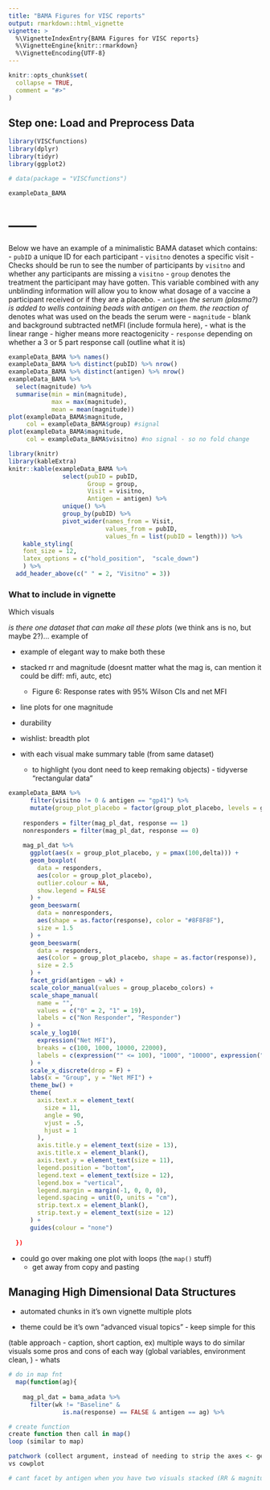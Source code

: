 ```yaml
---
title: "BAMA Figures for VISC reports"
output: rmarkdown::html_vignette
vignette: >
  %\VignetteIndexEntry{BAMA Figures for VISC reports}
  %\VignetteEngine{knitr::rmarkdown}
  %\VignetteEncoding{UTF-8}
---
```


```r
knitr::opts_chunk$set(
  collapse = TRUE,
  comment = "#>"
)
```

<!-- streamlined - coding template. dont want it to be this dense. -->
<!--   - data processing -- link of how data looks before you start piping into the figures -->
<!--   - make one strong dataset instead of a lot of manipulation per figure -->

<!-- sections: -->
<!--   - 1. data structure (for the purposes of generating all the visual we want) -->
<!--     - magnitude can be AUTC, or netMFI at a specific dilution, etc -->
<!--   - 2. respose rate + magnitude plots -->
<!--   - 3. durability - fold change -->
<!--     - from W001 final BAMA report. Figure 3: Boxplots displaying log10 fold-change in AUTC -->

<!-- note to self: can make small mod to data to get a time effect in a hidden chunk at top. -->

## Step one: Load and Preprocess Data

```r
library(VISCfunctions)
library(dplyr)
library(tidyr)
library(ggplot2)

# data(package = "VISCfunctions")

exampleData_BAMA

```


<!-- - **table to links to resources** (one click away) -->
<!--   - eventually vignettes to link together (not there yet) -->

<!-- - **another section for data complexity** (when you have this kind of data do this other thing) -->
<!--   - multiple magnitudes etc - in data and in visuals -->

<!-- - What do we want to include in the early steps? should this be more short and sweet (only the visual)? or include things like:  -->
<!--   - loading data - `visc_load_pdata()` (`digest()`) and where to expect data (names of data?),  -->
<!--   - datastructures - and/or column names (link to scharpimmunotemplates: https://github.com/FredHutch/scharpimmunotemplates/blob/main/processing%20specs/pdata_specs_excel_templates/scharpbama_pdata_specs_template_v1.2.5.xlsx, Variables tab (note this is reference to private repo)), -->
<!--   - check for missingness -->
<!--   - refer to info on what BAMA is or how it works? (training material internal or external or papers) -->
<!--     - ex: to explain what "antigen" field is that seems helpful -->
<!--     - could start with a blurb at the top about the BAMA assay (quick overview) - could pull from "articulate" -->
<!--     - https://rise.articulate.com/share/YrBlmEeOvM_Y3yW6kEwV3DcsC8xpdmeC#/lessons/XerUSQ844rs4hlIrShidkq9Zc2aPLhYH -->
<!--   - magnitude is preloaded in this case but depending if you data is long or wide you may need to pivot on aval_cd and aval (specify which aval_cd) -->
<!--   - the visual data -->
<!--   - others: looping/function/create multiple? options -->
<!--   - others: latex errors -->


# ------

Below we have an example of a minimalistic BAMA dataset which contains:
- `pubID` a unique ID for each participant
- `visitno` denotes a specific visit
  - Checks should be run to see the number of participants by `visitno` and whether any participants are missing a `visitno`
- `group` denotes the treatment the participant may have gotten. This variable combined with any unblinding information will allow you to know what dosage of a vaccine a participant received or if they are a placebo.
- `antigen` *the serum (plasma?) is added to wells containing beads with antigen on them. the reaction of * denotes what was used on the beads the serum were 
- `magnitude` - blank and background subtracted netMFI (include formula here), 
  - what is the linear range
  - higher means more reactogenicity
- `response` depending on whether a 3 or 5 part response call (outline what it is)

```r
exampleData_BAMA %>% names()
exampleData_BAMA %>% distinct(pubID) %>% nrow()
exampleData_BAMA %>% distinct(antigen) %>% nrow()
exampleData_BAMA %>% 
  select(magnitude) %>% 
  summarise(min = min(magnitude),
            max = max(magnitude),
            mean = mean(magnitude))
plot(exampleData_BAMA$magnitude, 
     col = exampleData_BAMA$group) #signal
plot(exampleData_BAMA$magnitude, 
     col = exampleData_BAMA$visitno) #no signal - so no fold change
```

```r
library(knitr)
library(kableExtra)
knitr::kable(exampleData_BAMA %>% 
               select(pubID = pubID, 
                      Group = group, 
                      Visit = visitno,
                      Antigen = antigen) %>%
               unique() %>%
               group_by(pubID) %>% 
               pivot_wider(names_from = Visit,
                           values_from = pubID,
                           values_fn = list(pubID = length))) %>%
    kable_styling(
    font_size = 12,
    latex_options = c("hold_position",  "scale_down")
    ) %>% 
  add_header_above(c(" " = 2, "Visitno" = 3))
```

### What to include in vignette

<!-- Once you've: -->
<!-- - done stuff (whatever is listed above) -->

<!-- Now you can  -->
<!--   - (generate one visual and outline) -->
<!--   - talk about combining visuals -->

<!-- RR on top and Magnitude below: -->
<!--   - we don't plot baseline (filter out time at baseline) -->
<!--   -  -->

Which visuals

*is there one dataset that can make all these plots* (we think ans is no, but maybe 2?)... example of 

- example of elegant way to make both these 

- stacked rr and magnitude (doesnt matter what the mag is, can mention it could be diff: mfi, autc, etc)
  - Figure 6: Response rates with 95% Wilson CIs and net MFI
- line plots for one magnitude 
- durability
- wishlist: breadth plot

- with each visual make summary table (from same dataset)
  - to highlight (you dont need to keep remaking objects) - tidyverse "rectangular data"
  
<!-- - could have later section brief theme things: axis breaks etc  -->

```r

exampleData_BAMA %>%
      filter(visitno != 0 & antigen == "gp41") %>%
      mutate(group_plot_placebo = factor(group_plot_placebo, levels = group_plot_placebo_order))
    
    responders = filter(mag_pl_dat, response == 1)
    nonresponders = filter(mag_pl_dat, response == 0)
    
    mag_pl_dat %>%
      ggplot(aes(x = group_plot_placebo, y = pmax(100,delta))) +
      geom_boxplot(
        data = responders,
        aes(color = group_plot_placebo),
        outlier.colour = NA,
        show.legend = FALSE
      ) +
      geom_beeswarm(
        data = nonresponders,
        aes(shape = as.factor(response), color = "#8F8F8F"),
        size = 1.5
      ) +
      geom_beeswarm(
        data = responders,
        aes(color = group_plot_placebo, shape = as.factor(response)),
        size = 2.5
      ) +
      facet_grid(antigen ~ wk) +
      scale_color_manual(values = group_placebo_colors) +
      scale_shape_manual(
        name = "",
        values = c("0" = 2, "1" = 19),
        labels = c("Non Responder", "Responder")
      ) +
      scale_y_log10(
        expression("Net MFI"),
        breaks = c(100, 1000, 10000, 22000),
        labels = c(expression("" <= 100), "1000", "10000", expression("" >= 22000))
      ) +
      scale_x_discrete(drop = F) +
      labs(x = "Group", y = "Net MFI") +
      theme_bw() +
      theme(
        axis.text.x = element_text(
          size = 11,
          angle = 90,
          vjust = .5,
          hjust = 1
        ),
        axis.title.y = element_text(size = 13),
        axis.title.x = element_blank(),
        axis.text.y = element_text(size = 11),
        legend.position = "bottom",
        legend.text = element_text(size = 12),
        legend.box = "vertical",
        legend.margin = margin(-1, 0, 0, 0),
        legend.spacing = unit(0, units = "cm"),
        strip.text.x = element_blank(),
        strip.text.y = element_text(size = 12)
      ) +
      guides(colour = "none")
    
  })    


```

- could go over making one plot with loops (the `map()` stuff)
  - get away from copy and pasting


## Managing High Dimensional Data Structures

- automated chunks in it's own vignette
  multiple plots
  
- theme could be it's own "advanced visual topics" - keep simple for this 

(table approach - caption, short caption, ex)
multiple ways to do similar visuals
some pros and cons of each way (global variables, environment clean, )
- whats 

```r
# do in map fnt
  map(function(ag){
  
    mag_pl_dat = bama_adata %>%
      filter(wk != "Baseline" &
               is.na(response) == FALSE & antigen == ag) %>%

# create function
create function then call in map()
loop (similar to map)

patchwork (collect argument, instead of needing to strip the axes <- gets rid of some of these themes) 
vs cowplot 

# cant facet by antigen when you have two visuals stacked (RR & magnitude)
```
